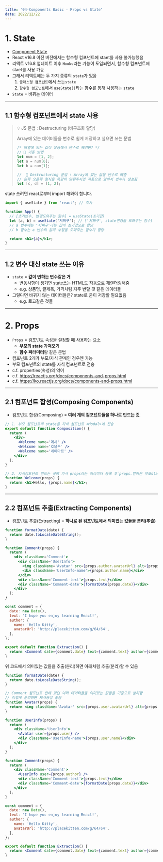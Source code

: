 ```yaml
---
title: '04-Components Basic - Props vs State'
date: 2022/12/22
---
```


# 1. State

- [Component State](https://reactjs.org/docs/faq-state.html)
- React v16.8 이전 버전에서는 함수형 컴포넌트에 staet를 사용 불가능했음
- 리액트 v16.8 업데이트 이후 `Hooks`라는 기능이 도입되면서, 함수형 컴포넌트에 staet를 사용 가능
- 그래서 리액트에는 두 가지 종류의 `state`가 있음
  1.  `클래스형 컴포넌트`에서 쓰는`state`
  2.  `함수형 컴포넌트`에서 `useState()`라는 함수를 통해 사용하는 `state`
- `State` = 바뀌는 데이터

---

## 1.1 함수형 컴포넌트에서 state 사용

> 💡 JS 문법 : Destructuring (비구조화 할당)
>
> Array에 있는 데이터들을 변수로 쉽게 저장하고 싶으면 쓰는 문법
>
> ```js
> /* 배열에 있는 값이 유용해서 변수로 빼려면? */
> // 📝 기존 방법
> let num = [1, 2];
> let a = num[0];
> let b = num[1];
>
> //  📝 Destructuring 문법 : Array에 있는 값을 변수로 빼줌
> // 왼쪽 오른쪽 형식을 똑같이 맞춰주시면 자동으로 알아서 변수가 생성됨
> let [c, d] = [1, 2];
> ```

state 쓰려면 react로부터 import 해와야 합니다.

```jsx
import { useState } from 'react'; // 추가

function App() {
  // [초기변수, 변경도와주는 함수] = useState(초기값)
  let [a, b] = useState('저쩌구'); // ['저쩌구', state변경을 도와주는 함수]
  // a 변수에는 '저쩌구'라는 값이 초기값으로 할당
  // b 함수는 a 변수의 값의 수정을 도와주는 함수가 항당

  return <h1>{a}</h1>;
}
```

---

## 1.2 변수 대신 state 쓰는 이유

- `state` = **값이 변하는 변수같은 거**
  - 변동사항이 생기면 state쓰는 HTML도 자동으로 재렌더링해줌
  - e.g. 상품명, 글제목, 가격처럼 자주 변할 것 같은 데이터들
- 그렇다면 바뀌지 않는 데이터들은? state로 굳이 저장할 필요없음
  - e.g. 로고같은 것들

---

# 2. Props

- `Props` = 컴포넌트 속성을 설정할 때 사용하는 요소
  - **부모의 state 가져오기**
  - **함수 파라미터**랑 같은 문법
- 컴포넌트 2개가 부모/자식 관계인 경우엔 가능
- 부모 컴포넌트의 state를 자식 컴포넌트로 전송
- c.f. properties(속성)의 약어
- c.f. https://reactjs.org/docs/components-and-props.html
- c.f. https://ko.reactjs.org/docs/components-and-props.html

---

## 2.1 컴포넌트 합성(Composing Components)

- 컴포넌트 합성(Composing) = **여러 개의 컴포넌트들을 하나로 만드는 것**

```jsx
// 1. 부모 컴포넌트의 state를 자식 컴포넌트 <Modal>에 전송
export default function Composition() {
  return (
    <div>
      <Welcome name='메시' />
      <Welcome name='호날두' />
      <Welcome name='네이마르' />
    </div>
  );
}

// 2. 자식컴포넌트 만드는 곳에 가서 props라는 파라미터 등록 후`props.받아온 부모state`로 사용
function Welcome(props) {
  return <h1>Hello, {props.name}</h1>;
}
```

---

## 2.2 컴포넌트 추출(Extracting Components)

- 컴포넌트 추출(Extracting) = **하나로 된 컴포넌트에서 의미있는 값들을 분리(추출)**

```jsx
function formatDate(date) {
  return date.toLocaleDateString();
}

function Comment(props) {
  return (
    <div className='Comment'>
      <div className='UserInfo'>
        <img className='Avatar' src={props.author.avatarUrl} alt={props.author.name} />
        <div className='UserInfo-name'>{props.author.name}</div>
      </div>
      <div className='Comment-text'>{props.text}</div>
      <div className='Comment-date'>{formatDate(props.date)}</div>
    </div>
  );
}

const comment = {
  date: new Date(),
  text: 'I hope you enjoy learning React!',
  author: {
    name: 'Hello Kitty',
    avatarUrl: 'http://placekitten.com/g/64/64',
  },
};

export default function Extraction() {
  return <Comment date={comment.date} text={comment.text} author={comment.author} />;
}
```

위 코드에서 의미있는 값들을 추출(분리)하면 아래처럼 추출(분리)할 수 있음

```jsx
function formatDate(date) {
  return date.toLocaleDateString();
}

// Comment 컴포넌트 안에 있던 여러 데이터들을 의미있는 값들을 기준으로 분리함
// 이렇게 분리하면 재사용성 좋음
function Avatar(props) {
  return <img className='Avatar' src={props.user.avatarUrl} alt={props.user.name} />;
}

function UserInfo(props) {
  return (
    <div className='UserInfo'>
      <Avatar user={props.user} />
      <div className='UserInfo-name'>{props.user.name}</div>
    </div>
  );
}

function Comment(props) {
  return (
    <div className='Comment'>
      <UserInfo user={props.author} />
      <div className='Comment-text'>{props.text}</div>
      <div className='Comment-date'>{formatDate(props.date)}</div>
    </div>
  );
}

const comment = {
  date: new Date(),
  text: 'I hope you enjoy learning React!',
  author: {
    name: 'Hello Kitty',
    avatarUrl: 'http://placekitten.com/g/64/64',
  },
};

export default function Extraction() {
  return <Comment date={comment.date} text={comment.text} author={comment.author} />;
}
```
